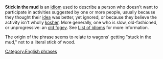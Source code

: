 {{wiktionarypar|Stick in the mud}}
'''Stick in the mud''' is an [[idiom]] used to describe a person who doesn't want to participate in activities suggested by one or more people, usually because they thought their [[idea]] was better, yet ignored, or because they believe the activity isn't wholly [[kosher]].
More generally, one who is slow, old-fashioned, or unprogressive: an [[old fogey]]. See [[List of idioms]] for more information.

The origin of the phrase seems to relate to wagons' getting "stuck in the mud," not to a literal stick of wood.

{{vocab-stub}}

[[Category:English phrases]]